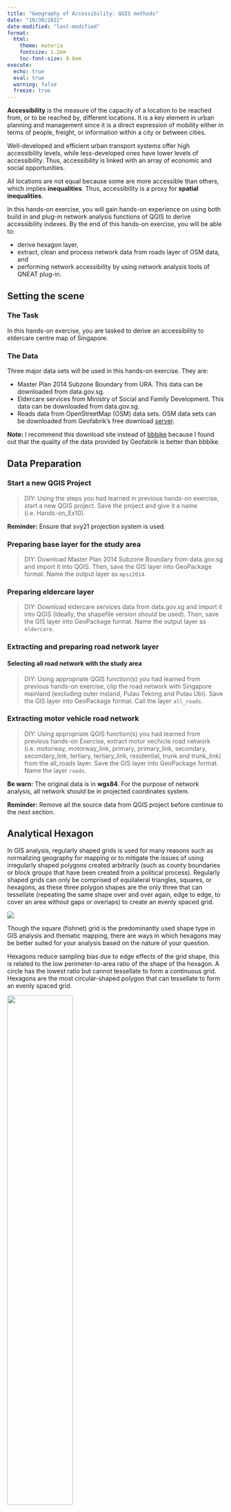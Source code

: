 ```yaml
---
title: "Geography of Accessibility: QGIS methods"
date: "10/30/2022"
date-modified: "last-modified"
format:
  html:
    theme: materia
    fontsize: 1.2em
    toc-font-size: 0.8em
execute: 
  echo: true
  eval: true
  warning: false
  freeze: true
---
```


**Accessibility** is the measure of the capacity of a location to be reached from, or to be reached by, different locations. It is a key element in urban planning and management since it is a direct expression of mobility either in terms of people, freight, or information within a city or between cities.

Well-developed and efficient urban transport systems offer high accessibility levels, while less-developed ones have lower levels of accessibility. Thus, accessibility is linked with an array of economic and social opportunities.

All locations are not equal because some are more accessible than others, which implies **inequalities**. Thus, accessibility is a proxy for **spatial inequalities**.

In this hands-on exercise, you will gain hands-on experience on using both build in and plug-in network analysis functions of QGIS to derive accessibility indexes. By the end of this hands-on exercise, you will be able to:

-   derive hexagon layer,
-   extract, clean and process network data from roads layer of OSM data, and
-   performing network accessibility by using network analysis tools of QNEAT plug-in.

## Setting the scene

### The Task

In this hands-on exercise, you are tasked to derive an accessibility to eldercare centre map of Singapore.

### The Data

Three major data sets will be used in this hands-on exercise. They are:

-   Master Plan 2014 Subzone Boundary from URA. This data can be downloaded from data.gov.sg.
-   Eldercare services from Ministry of Social and Family Development. This data can be downloaded from data.gov.sg.
-   Roads data from OpenStreetMap (OSM) data sets. OSM data sets can be downloaded from Geofabrik's free download [server](https://download.geofabrik.de/).

**Note:** I recommend this download site instead of [bbbike](https://www.bbbike.org/) because I found out that the quality of the data provided by Geofabrik is better than bbbike.

## Data Preparation

### Start a new QGIS Project

> DIY: Using the steps you had learned in previous hands-on exercise, start a new QGIS project. Save the project and give it a name (i.e. Hands-on_Ex10).

**Reminder:** Ensure that svy21 projection system is used.

### Preparing base layer for the study area

> DIY: Download Master Plan 2014 Subzone Boundary from data.gov.sg and import it into QGIS. Then, save the GIS layer into GeoPackage format. Name the output layer as `mpsz2014`.

### Preparing eldercare layer

> DIY: Download eldercare services data from data.gov.sg and import it into QGIS (Ideally, the shapefile version should be used). Then, save the GIS layer into GeoPackage format. Name the output layer as `eldercare`.

### Extracting and preparing road network layer

#### Selecting all road network with the study area

> DIY: Using appropriate QGIS function(s) you had learned from previous hands-on exercise, clip the road network with Singapore mainland (excluding outer insland, Pulau Tekong and Pulau Ubi). Save the GIS layer into GeoPackage format. Call the layer `all_roads`.

### Extracting motor vehicle road network

> DIY: Using appropriate QGIS function(s) you had learned from previous hands-on Exercise, extract motor vechicle road network (i.e. motorway, motorway_link, primary, primary_link, secondary, secondary_link, tertiary, tertiary_link, residential, trunk and trunk_link) from the all_roads layer. Save the GIS layer into GeoPackage format. Name the layer `roads`.

**Be warn:** The original data is in **wgs84**. For the purpose of network analysis, all network should be in projected coordinates system.

**Reminder:** Remove all the source data from QGIS project before continue to the next section.

## Analytical Hexagon

In GIS analysis, regularly shaped grids is used for many reasons such as normalizing geography for mapping or to mitigate the issues of using irregularly shaped polygons created arbitrarily (such as county boundaries or block groups that have been created from a political process). Regularly shaped grids can only be comprised of equilateral triangles, squares, or hexagons, as these three polygon shapes are the only three that can tessellate (repeating the same shape over and over again, edge to edge, to cover an area without gaps or overlaps) to create an evenly spaced grid.

![](img09/image1.png)

Though the square (fishnet) grid is the predominantly used shape type in GIS analysis and thematic mapping, there are ways in which hexagons may be better suited for your analysis based on the nature of your question.

Hexagons reduce sampling bias due to edge effects of the grid shape, this is related to the low perimeter-to-area ratio of the shape of the hexagon. A circle has the lowest ratio but cannot tessellate to form a continuous grid. Hexagons are the most circular-shaped polygon that can tessellate to form an evenly spaced grid.

![](img09/image2.png){width="55%"}

### Creating hexagon layer

Now, we are going to create a hexagon layer by using `mpsz` layer as the based. The hexagon distance is 250m.

-   From the menu bar, select **Vector** -\> **Research Tools** -\> **Create Grids**.

**Create Grids** dialog window appears.

-   For **Grid type:** select *Hexagon (Polygon)* from the drop down list.

![](img09/image1.jpg){width="35%"}

-   For **Grid extend:**, select *Calculate from Layer* -\> `mpsz`

![](img09/image2.jpg){width="55%"}

-   For **Horizontal spacing**, type *500*.
-   For **Vertical spacing**, type *500*.

> Question: Do you know why 500 is used?

-   For **Grid CRS**, make sure that *EPSG 3414* is used.

When you are ready to run the process,

-   Click on **Run** button.

**Reminder:** Read the Log before closing the dialog window.

-   Click on **Close** button.

Notice that a new temporary layer called `Grid` is added on the Layer pane and display on Map window.

![](img09/image3.jpg)

### Editing the hexagon layer

> DIY: Using appropriate QGIS functions, edit the temporary `Grid` layer until it looks similar to the screenshot below.

![](img09/image4.jpg)

### Saving the hexagon layer

> DIY: Using the steps you had learned in previous hands-on exercise, save the edited `Grid` layer into GeoPackage format. Give the layer a name (i.e. `hexagon`)

Before you move on to the next section, remember to remove the temporary `Grid` layer.

### Computing hexagon centroid

In general, network analysis required the demand in a point feature. Hexagon, on the other hand, is a polygon feature. In order to meet the analysis need, we will compute the centroids of the hexagons.

-   From the menu bar, select **Vector** -\> **Geometry Tools** -\> **Centroids**.

**Centroids** dialog window appears.

-   For **Input layer**, select *hexagon* from the drop-down list.

When you are ready to run the process,

-   Click on **Run** button.

**Reminder:** Read the log before closing.

-   Click on **Close** button.

Notice that a new temporary layer called Centroid is added onto Layers panel and display on Map view.

![](img09/image5.jpg)

### Saving the centroid layer

> DIY: Using the steps you had learned in previous hands-on exercise, save the temporary `Centroids` layer into GepPackage format. Name the newly created layer `hex_centroid`.

Before you move on to the next section, remember to remove the temporary `Centroids` layer.

## Network Accessibility Analysis with NEAT3 Plugin

In this section, you will learn how to perform network accessibility analysis by using QGIS Network Analysis Toolbox (QNEAT3) plugin.

### Installing QNEAT3 plugin.

Before getting started, you need to install QNEAT3 plugin.

-   From the menu bar, select **Plugins** -\> **Manage and Install plugins**.

Plugins dialog window appears.

-   At the query, type **QNEAT3**.

Notice that QNEAT3 appears on the search output list.

-   Click on **QNEAT3**.

-   Click on **Install Plugin** button.

When the installation is completed, close the dialog box by

-   click on **Close** button.

### Working with OD Matrix tool

Next, we will use the Origin-Destination Matrix (OD Matrix) tool of QNEAT3 plugin to calculate the distances between hexagon centrois (as the demand points) and eldercare centres (as the supply points).

-   From the menu bar, click on **Processing** -\> **Toolbox**

-   At the **Search** pane, type `OD Matrix`.

You screen should look similar to the screenshot below.

![](img09/image26.jpg){width="45%"}

-   Click on **OD Matrix Layers as Table (m:n)**.

**OD Matrix Layers as Table (m:n)** dialog window appears.

-   For **Network Layer**, select `roads` from the drop-down list.

-   For **From-Point Layer**, select `hex_centroid` from the drop-down list.

-   For **Unique Point ID Field**, select `fid` from the drop-down list.

-   For **To-Point Layer**, select `eldercare` fro mthe drop-down list.

-   For **Unique Point ID Field**, select `fid` from the drop-down list.

-   For **Optimization Criterion**, select `Shortest Path (distance optimization)` from the drop-down list.

-   For **Entry Cost calculation method**, select `Ellipsoidal` from the drop-down list.

-   For **Direction field**, select `oneway` from the drop-down list.

-   For **Value for forward direction**, type `F`.

-   For **Value for backward direction**, type `T`.

-   For **Value for both direction**, type `B`.

-   For Topology tolerance, type *0.5* (i.e. 0.5 m).

The completed dialog widnow should look similar to the screenshot below.

![](img09/image27.jpg)

When you are ready to run the process.

-   At the **OD Matrix** dialog window, click on **Run** button.

Be patient, the process is computationally intensive.

**Reminder:** Read the log before closing it.

When you are ready to close the dialog window.

-   Click on **Close** button.

Notice that a new temporary table called `Output OD Matrix` is added onto Layers panel.

![](img09/image28.jpg){width="35%"}

-   At the Layers panel, right-click on `Output OD Matrix` and select **Open Attribute Table** from the context menu.

A data table look similar to the screenshot below appears.

![](img09/image29.jpg)

> Question: Do you know what are the values of these fields?

> DIY: Using the steps you had learned, save the temporary Output OD Matrix table as GeoPackage format. Name the layer `OD_eldercare`.

### Extracting shortest distance pairs

Next, we will use the SQL tool of QGIS to select destination points with the shortest distance.

-   At the **Search** pane of **Processing Toolbox**, type `SQL`.

**SQL** function appears on the list.

![](img09/image30.jpg){width="45%"}

-   Double-click on **Execute SQL** of **Vector general**.

**Execute SQL** dialog window appears.

-   For **Additional input datasources**, select on the button at the right end.

-   Click on the checkbox **Output OD Matrix**.

![](img09/image31.jpg){width="65%"}

-   Click on **OK** button.

-   At SQL query panel, type the following SQL

![](img09/image32.jpg){width="55%"}

-   For *Geometry type*, select `No Geometry` from the drop-down list.

![](img09/image33.jpg){width="45%"}

Notice that a temporary table called `SQL Output` is added onto **Layers** panel. It consists of four fields. The values in `shortest_distance` field are shortest distance between demand points and its nearest eldercare centre.

![](img09/image34.jpg){width="65%"}

> DIY: Using the steps you had learned, save the temporary `SQL Output` table as GeoPackage format. Name the layer `acc_eldercare`.

### Mapping Accessibility Values

In this section, we are going to use mapping function of QGIS to show the distribution of accessibility to eldercare

#### Creating a duplicate layer

Before we getting started, let us create a duplicate copy of `hexagon` layer

-   At the Layers panel, right-click on `hexagon` layer and select **Duplicate Layer** from the context menu.

A new layer called `hexagon` copy is added onto Layers panel.

-   Rename the layer to `Accesibility to eldercare`.

#### Performing relational join.

Before we can prepare the choropleth map, we need to join `acc_eldercare` data table to the newly created `Accesibility to eldercare` by using *fid* of `acc_eldercare` data table and *fid* of `Accessibility to eldercare` attribute table as unique join fields.

-   At the Layer panel, right-click on `Accesibility to eldercare` layer and select **Properties** from the context menu.

The Properties dialog window appears.

-   At the option panel, click on **Joins**.

-   Click on **+** button to add a join.

The **Add Vector Join** dialog window appears.

-   For **Join layer**, select `acc_eldercare` from th drop-down list.

-   For **Join field**, select `fid` from the drop-down list.

-   For **Target field**, select `fid` from the drop-down lsit.

-   Keep the checkbox in front of **Cache join layer in memory** checked.

![](img09/image36.jpg){width="45%"}

-   When you are ready, click on **OK** button.

#### Preparing choropleth map

> DIY: Using the steps you had learned, prepare a choropleth map showing the distribution of accessibility to eldercare centres.

Your choropleth map should look similar to the screenshot below.

![](img09/image35.jpg)


```r
#| echo: false
#| eval: false
renderthis::to_pdf(from = "C://tskam/GIS4UrbPlan/_book/Hands-on_Ex10.html",
                   to = "C://SMT201_AY2024-25T2/GIS4UrbPlan/Hands-on_Ex10.pdf")
```
